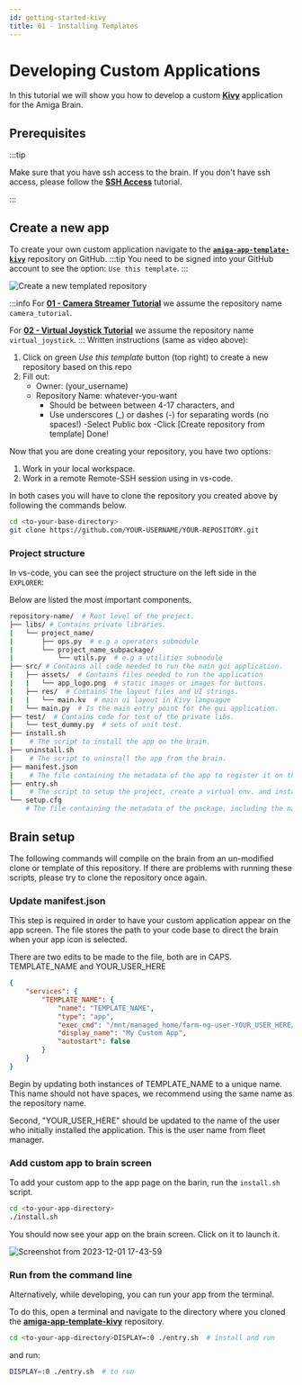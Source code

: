 ```yaml
---
id: getting-started-kivy
title: 01 - Installing Templates
---
```


# Developing Custom Applications

In this tutorial we will show you how to develop a custom [**Kivy**](https://kivy.org/) application for the Amiga Brain.

## Prerequisites

:::tip

Make sure that you have ssh access to the brain. If you don't have ssh access, please follow the [**SSH Access**](/docs/ssh) tutorial.

:::

## Create a new app

To create your own custom application navigate to the [**`amiga-app-template-kivy`**](https://github.com/farm-ng/amiga-app-template-kivy) repository on GitHub.
:::tip
You need to be signed into your GitHub account to see the option:  `Use this template`.
:::


![Create a new templated repository](https://user-images.githubusercontent.com/5157099/205272492-356c1540-948e-43dc-8f60-8992caa8d511.gif)

:::info
For [**01 - Camera Streamer Tutorial**](/docs/tutorials/camera_streamer/01_template_starter.md) we assume the repository name `camera_tutorial`.

For [**02 - Virtual Joystick Tutorial**](/docs/tutorials/virtual_joystick/01_template_starter.md) we assume the repository name `virtual_joystick`.
:::
Written instructions (same as video above):
1. Click on green *Use this template* button (top right) to create a new repository based on this repo
2. Fill out:
    - Owner: (your_username)
    - Repository Name: whatever-you-want
        - Should be between between 4-17 characters, and
        - Use underscores (_) or dashes (-) for separating words (no spaces!)
    -Select Public box
    -Click [Create repository from template]
Done!

Now that you are done creating your repository, you have two options:

1. Work in your local workspace.
2. Work in a remote Remote-SSH session using in vs-code.

In both cases you will have to clone the repository you created above by following the commands below.

```bash
cd <to-your-base-directory>
git clone https://github.com/YOUR-USERNAME/YOUR-REPOSITORY.git
```

### Project structure

In vs-code, you can see the project structure on the left side in the `EXPLORER`:

Below are listed the most important components.

```bash
repository-name/  # Root level of the project.
├── libs/ # Contains private libraries.
|   └── project_name/
|       ├── ops.py  # e.g a operators submodule
|       └── project_name_subpackage/
|           └── utils.py  # e.g a utilities submodule
├── src/ # Contains all code needed to run the main gui application.
|   ├── assets/  # Contains files needed to run the application
|   |   └── app_logo.png  # static images or images for buttons.
|   ├── res/  # Contains the layout files and UI strings.
|   |   └── main.kv  # main ui layout in Kivy languague
|   └── main.py  # Is the main entry point for the gui application.
├── test/  # Contains code for test of the private libs.
|   └── test_dummy.py  # sets of unit test.
├── install.sh
|    # The script to install the app on the brain.
├── uninstall.sh
|    # The script to uninstall the app from the brain.
├── manifest.json
|    # The file containing the metadata of the app to register it on the brain.
├── entry.sh
|    # The script to setup the project, create a virtual env. and install dependencies.
└── setup.cfg
    # The file containing the metadata of the package, including the name, versioning, etc. Learn more here: https://setuptools.pypa.io/en/latest/userguide/declarative_config.html

```

## Brain setup

The following commands will compile on the brain from an un-modified clone or template of this repository.
If there are problems with running these scripts, please try to clone the repository once again.

### Update manifest.json

This step is required in order to have your custom application appear on the app screen.
The file stores the path to your code base to direct the brain when your app icon is selected.

There are two edits to be made to the file, both are in CAPS. TEMPLATE_NAME and YOUR_USER_HERE

```json
{
    "services": {
        "TEMPLATE_NAME": {
            "name": "TEMPLATE_NAME",
            "type": "app",
            "exec_cmd": "/mnt/managed_home/farm-ng-user-YOUR_USER_HERE/camera-streamer-kivy/entry.sh",
            "display_name": "My Custom App",
            "autostart": false
        }
    }
}
```

Begin by updating both instances of TEMPLATE_NAME to a unique name.
This name should not have spaces, we recommend using the same name as the repository name.

Second, "YOUR_USER_HERE" should be updated to the name of the user who initially installed the application.
This is the user name from fleet manager.

### Add custom app to brain screen

To add your custom app to the app page on the barin, run the `install.sh` script.

```bash
cd <to-your-app-directory>
./install.sh
```

You should now see your app on the brain screen. Click on it to launch it.

![Screenshot from 2023-12-01 17-43-59](https://github.com/farm-ng/amiga-dev-kit/assets/5157099/aac51d8a-ec34-4b85-9e73-f151c008e64c)


### Run from the command line

Alternatively, while developing, you can run your app from the terminal.

To do this, open a terminal and navigate to the directory where you cloned the
[**amiga-app-template-kivy**](https://github.com/farm-ng/amiga-app-template-kivy) repository.

```bash
cd <to-your-app-directory>DISPLAY=:0 ./entry.sh  # install and run
```
and run:

```bash
DISPLAY=:0 ./entry.sh  # to run
```
